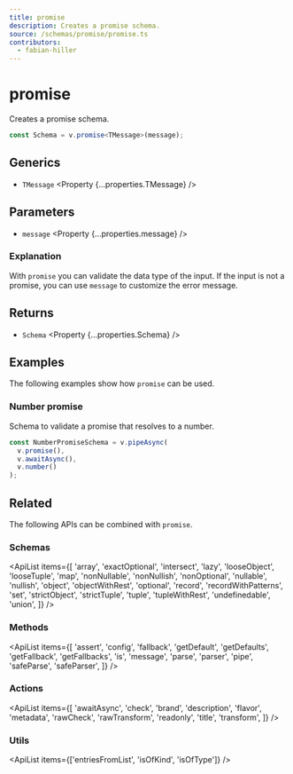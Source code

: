 ```yaml
---
title: promise
description: Creates a promise schema.
source: /schemas/promise/promise.ts
contributors:
  - fabian-hiller
---
```



# promise

Creates a promise schema.

```ts
const Schema = v.promise<TMessage>(message);
```

## Generics

- `TMessage` <Property {...properties.TMessage} />

## Parameters

- `message` <Property {...properties.message} />

### Explanation

With `promise` you can validate the data type of the input. If the input is not a promise, you can use `message` to customize the error message.

## Returns

- `Schema` <Property {...properties.Schema} />

## Examples

The following examples show how `promise` can be used.

### Number promise

Schema to validate a promise that resolves to a number.

```ts
const NumberPromiseSchema = v.pipeAsync(
  v.promise(),
  v.awaitAsync(),
  v.number()
);
```

## Related

The following APIs can be combined with `promise`.

### Schemas

<ApiList
  items={[
    'array',
    'exactOptional',
    'intersect',
    'lazy',
    'looseObject',
    'looseTuple',
    'map',
    'nonNullable',
    'nonNullish',
    'nonOptional',
    'nullable',
    'nullish',
    'object',
    'objectWithRest',
    'optional',
    'record',
    'recordWithPatterns',
    'set',
    'strictObject',
    'strictTuple',
    'tuple',
    'tupleWithRest',
    'undefinedable',
    'union',
  ]}
/>

### Methods

<ApiList
  items={[
    'assert',
    'config',
    'fallback',
    'getDefault',
    'getDefaults',
    'getFallback',
    'getFallbacks',
    'is',
    'message',
    'parse',
    'parser',
    'pipe',
    'safeParse',
    'safeParser',
  ]}
/>

### Actions

<ApiList
  items={[
    'awaitAsync',
    'check',
    'brand',
    'description',
    'flavor',
    'metadata',
    'rawCheck',
    'rawTransform',
    'readonly',
    'title',
    'transform',
  ]}
/>

### Utils

<ApiList items={['entriesFromList', 'isOfKind', 'isOfType']} />
